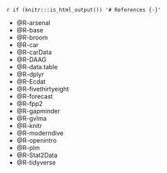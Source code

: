 `r if (knitr:::is_html_output()) '# References {-}'`

- @R-arsenal
- @R-base
- @R-broom
- @R-car
- @R-carData
- @R-DAAG
- @R-data.table
- @R-dplyr
- @R-Ecdat
- @R-fivethirtyeight
- @R-forecast
- @R-fpp2
- @R-gapminder
- @R-gvlma
- @R-knitr
- @R-moderndive
- @R-openintro
- @R-plm
- @R-Stat2Data
- @R-tidyverse
